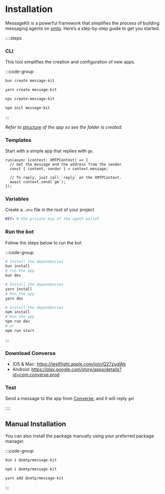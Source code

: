 # Installation

MessageKit is a powerful framework that simplifies the process of building messaging agents on [xmtp](https://docs.xmtp.org). Here’s a step-by-step guide to get you started.

::::steps

### CLI

This tool simplifies the creation and configuration of new apps.

:::code-group

```bash [bun]
bun create message-kit
```

```bash [yarn]
yarn create message-kit
```

```bash [npx]
npx create-message-kit
```

```bash [npm]
npm init message-kit
```

:::

_Refer to [structure](/concepts/structure) of the app so see the folder is created._

### Templates

Start with a simple app that replies with `gm`.

```tsx [src/index.ts]
run(async (context: XMTPContext) => {
  // Get the message and the address from the sender
  const { content, sender } = context.message;

  // To reply, just call `reply` on the XMTPContext.
  await context.send(`gm`);
});
```

### Variables

Create a `.env` file in the root of your project

```bash [cmd]
KEY= # the private key of the agent wallet
```

### Run the bot

Follow the steps below to run the bot

:::code-group

```bash [bun]
# Install the dependencies
bun install
# run the app
bun dev
```

```bash [yarn]
# Install the dependencies
yarn install
# Run the app
yarn dev
```

```bash [npm]
# Install the dependencies
npm install
# Run the app
npm run dev
# or
npm run start
```

:::

### Download Converse

- IOS & Mac: https://testflight.apple.com/join/Q27zugWe
- Android: https://play.google.com/store/apps/details?id=com.converse.prod

### Test

Send a message to the app from [Converse](https://converse.xyz/), and it will reply `gm`!

::::

## Manual Installation

You can also install the package manually using your preferred package manager.

:::code-group

```bash [bun]
bun i @xmtp/message-kit
```

```bash [npm]
npm i @xmtp/message-kit
```

```bash [yarn]
yarn add @xmtp/message-kit
```

:::
